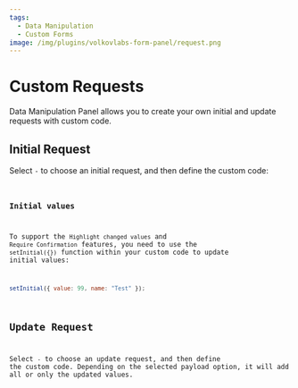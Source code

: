 ```yaml
---
tags:
  - Data Manipulation
  - Custom Forms
image: /img/plugins/volkovlabs-form-panel/request.png
---
```



# Custom Requests

Data Manipulation Panel allows you to create your own initial and update requests with custom code.

## Initial Request

Select `-` to choose an initial request, and then define the custom code:

<Code
  url="https://github.com/VolkovLabs/volkovlabs.io/blob/main/docs/volkovlabs-form-panel/js/initial-request.js"
  language="js"
/>

### Initial values

To support the `Highlight changed values` and `Require Confirmation` features, you need to use the `setInitial({})` function within your custom code to update initial values:

```javascript
setInitial({ value: 99, name: "Test" });
```

## Update Request

Select `-` to choose an update request, and then define the custom code. Depending on the selected payload option, it will add all or only the updated values.

<Code
  url="https://github.com/VolkovLabs/volkovlabs.io/blob/main/docs/volkovlabs-form-panel/js/update-request.js"
  language="js"
/>
